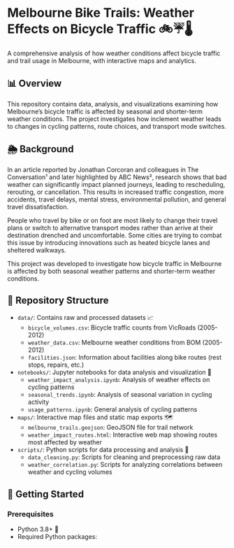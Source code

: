 # Melbourne Bike Trails: Weather Effects on Bicycle Traffic 🚲☔🌡️

A comprehensive analysis of how weather conditions affect bicycle traffic and trail usage in Melbourne, with interactive maps and analytics.

## 📊 Overview

This repository contains data, analysis, and visualizations examining how Melbourne's bicycle traffic is affected by seasonal and shorter-term weather conditions. The project investigates how inclement weather leads to changes in cycling patterns, route choices, and transport mode switches.

## 🌦️ Background

In an article reported by Jonathan Corcoran and colleagues in The Conversation¹ and later highlighted by ABC News², research shows that bad weather can significantly impact planned journeys, leading to rescheduling, rerouting, or cancellation. This results in increased traffic congestion, more accidents, travel delays, mental stress, environmental pollution, and general travel dissatisfaction.

People who travel by bike or on foot are most likely to change their travel plans or switch to alternative transport modes rather than arrive at their destination drenched and uncomfortable. Some cities are trying to combat this issue by introducing innovations such as heated bicycle lanes and sheltered walkways.

This project was developed to investigate how bicycle traffic in Melbourne is affected by both seasonal weather patterns and shorter-term weather conditions.

## 📁 Repository Structure

-   `data/`: Contains raw and processed datasets 📈
    -   `bicycle_volumes.csv`: Bicycle traffic counts from VicRoads (2005-2012)
    -   `weather_data.csv`: Melbourne weather conditions from BOM (2005-2012)
    -   `facilities.json`: Information about facilities along bike routes (rest stops, repairs, etc.)
-   `notebooks/`: Jupyter notebooks for data analysis and visualization 📓
    -   `weather_impact_analysis.ipynb`: Analysis of weather effects on cycling patterns
    -   `seasonal_trends.ipynb`: Analysis of seasonal variation in cycling activity
    -   `usage_patterns.ipynb`: General analysis of cycling patterns
-   `maps/`: Interactive map files and static map exports 🗺️
    -   `melbourne_trails.geojson`: GeoJSON file for trail network
    -   `weather_impact_routes.html`: Interactive web map showing routes most affected by weather
-   `scripts/`: Python scripts for data processing and analysis 🐍
    -   `data_cleaning.py`: Scripts for cleaning and preprocessing raw data
    -   `weather_correlation.py`: Scripts for analyzing correlations between weather and cycling volumes

## 🚀 Getting Started

### Prerequisites

-   Python 3.8+ 🐍
-   Required Python packages:
